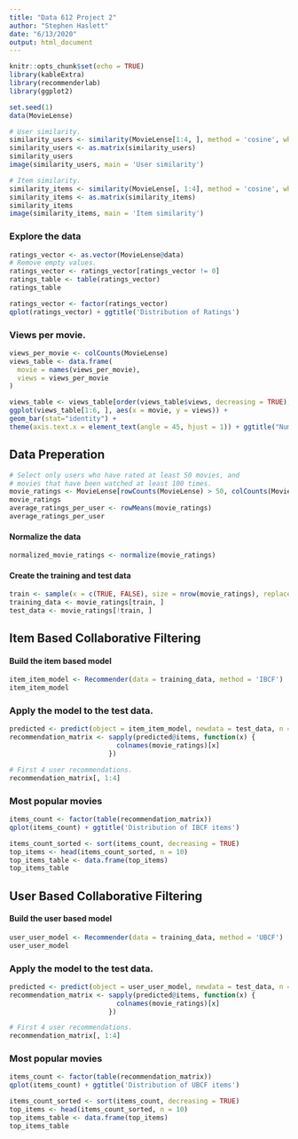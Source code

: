 ```yaml
---
title: "Data 612 Project 2"
author: "Stephen Haslett"
date: "6/13/2020"
output: html_document
---
```


```r
knitr::opts_chunk$set(echo = TRUE)
library(kableExtra)
library(recommenderlab)
library(ggplot2)

set.seed(1)
data(MovieLense)
```

```r
# User similarity.
similarity_users <- similarity(MovieLense[1:4, ], method = 'cosine', which = 'users')
similarity_users <- as.matrix(similarity_users)
similarity_users
image(similarity_users, main = 'User similarity')
```


```r
# Item similarity.
similarity_items <- similarity(MovieLense[, 1:4], method = 'cosine', which = 'items')
similarity_items <- as.matrix(similarity_items)
similarity_items
image(similarity_items, main = 'Item similarity')
```



### Explore the data
```r
ratings_vector <- as.vector(MovieLense@data)
# Remove empty values.
ratings_vector <- ratings_vector[ratings_vector != 0]
ratings_table <- table(ratings_vector)
ratings_table


```


```r
ratings_vector <- factor(ratings_vector)
qplot(ratings_vector) + ggtitle('Distribution of Ratings')
```


### Views per movie.
```r
views_per_movie <- colCounts(MovieLense)
views_table <- data.frame(
  movie = names(views_per_movie),
  views = views_per_movie
)

views_table <- views_table[order(views_table$views, decreasing = TRUE), ]
ggplot(views_table[1:6, ], aes(x = movie, y = views)) +
geom_bar(stat="identity") +
theme(axis.text.x = element_text(angle = 45, hjust = 1)) + ggtitle("Number of views of the top movies")

```


## Data Preperation
```r
# Select only users who have rated at least 50 movies, and
# movies that have been watched at least 100 times.
movie_ratings <- MovieLense[rowCounts(MovieLense) > 50, colCounts(MovieLense) > 100]
movie_ratings
average_ratings_per_user <- rowMeans(movie_ratings)
average_ratings_per_user
```


#### Normalize the data
```r
normalized_movie_ratings <- normalize(movie_ratings)
```


#### Create the training and test data
```r
train <- sample(x = c(TRUE, FALSE), size = nrow(movie_ratings), replace =TRUE, prob = c(0.8, 0.2))
training_data <- movie_ratings[train, ]
test_data <- movie_ratings[!train, ]
```


## Item Based Collaborative Filtering

#### Build the item based model
```r
item_item_model <- Recommender(data = training_data, method = 'IBCF')
item_item_model
```


### Apply the model to the test data.
```r
predicted <- predict(object = item_item_model, newdata = test_data, n = 6)
recommendation_matrix <- sapply(predicted@items, function(x) {
                           colnames(movie_ratings)[x]
                         })

# First 4 user recommendations.
recommendation_matrix[, 1:4]
```


### Most popular movies
```r
items_count <- factor(table(recommendation_matrix))
qplot(items_count) + ggtitle('Distribution of IBCF items')
```

```r
items_count_sorted <- sort(items_count, decreasing = TRUE)
top_items <- head(items_count_sorted, n = 10)
top_items_table <- data.frame(top_items)
top_items_table
```


## User Based Collaborative Filtering

#### Build the user based model
```r
user_user_model <- Recommender(data = training_data, method = 'UBCF')
user_user_model
```

### Apply the model to the test data.
```r
predicted <- predict(object = user_user_model, newdata = test_data, n = 6)
recommendation_matrix <- sapply(predicted@items, function(x) {
                           colnames(movie_ratings)[x]
                         })

# First 4 user recommendations.
recommendation_matrix[, 1:4]
```

### Most popular movies
```r
items_count <- factor(table(recommendation_matrix))
qplot(items_count) + ggtitle('Distribution of UBCF items')
```

```r
items_count_sorted <- sort(items_count, decreasing = TRUE)
top_items <- head(items_count_sorted, n = 10)
top_items_table <- data.frame(top_items)
top_items_table
```
